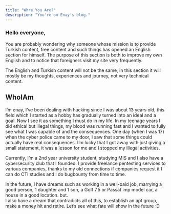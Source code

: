 ```yaml
---
title: "Whre You Are?"
description: "You're on Enay's blog."
---
```


### Hello everyone,

You are probably wondering why someone whose mission is to provide Turkish content, free content and such things has opened an English section for himself. The purpose of this section is both to improve my own English and to notice that foreigners visit my site very frequently.

The English and Turkish content will not be the same, in this section it will mostly be my thoughts, experiences and journey, not very technical content.

## WhoIAm

I’m enay, I’ve been dealing with hacking since I was about 13 years old, this field which I started as a hobby has gradually turned into an ideal and a goal. Now I see it as something I must do in my life. In my teenage years I did ethical but illegal things, my blood was running fast and I wanted to fully see what I was capable of and the consequences. One day (when I was 17) when the cyber police came to my door, I saw that some things could actually have real consequences. I’m lucky that I got away with just giving a small statement, it was a lesson for me and I stopped my illegal activities.

Currently, I’m a 2nd year university student, studying MIS and I also have a cybersecurity club that I founded. I provide freelance pentesting services to various companies, thanks to my old connections if companies request it I can do CTI studies and I do bugbounty from time to time.

In the future, I have dreams such as working in a well-paid job, marrying a good person, 1 daughter and 1 son, a Golf 7.5 or Passat imp model car, a house in a good location. but.\
I also have a dream that contradicts all of this, to establish an apt group, make a money hit and retire. Let’s see what fate will show in the future :D